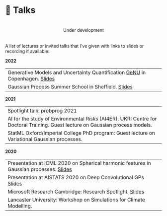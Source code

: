 # 🎤 Talks

```{=html}
<div class="bg-warning" style="padding: 20px 0px; text-align: center;">
    Under development
</div>
```


A list of lectures or invited talks that I’ve given with links to slides or recording if available:



**2022**

|               |
|---------------|
| Generative Models and Uncertainty Quantification [GeNU](https://genu.ai/2022/) in Copenhagen. [Slides](/talks/content/GenU.pdf) |
| Gaussian Process Summer School in Sheffield. [Slides](/talks/content/gpss.html) |

**2021**

|               |
|---------------|
| Spotlight talk: probprog 2021|
|AI for the study of Environmental Risks (AI4ER). UKRI Centre for Doctoral Training. Guest lecture on Gaussian process models.|
| StatML Oxford/Imperial College PhD program: Guest lecture on Variational Gaussian processes. |

**2020**

|               |
|---------------|
|  Presentation at ICML 2020 on Spherical harmonic features in Gaussian processes. [Slides](/talks/content/VISH.pdf) |
|  Presentation at AISTATS 2020 on Deep Convolutional GPs [Slides](/talks/content/TICK.pdf) |
|  Microsoft Research Cambridge: Research Spotlight. [Slides]() |
|  Lancaster University: Workshop on Simulations for Climate Modelling. |